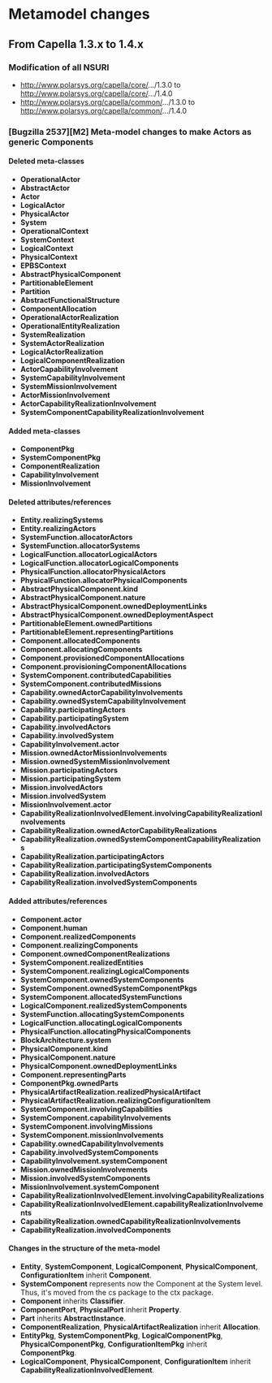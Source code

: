 = Metamodel changes =

== From Capella 1.3.x to 1.4.x ==

=== Modification of all NSURI ===

* http://www.polarsys.org/capella/core/.../1.3.0 to http://www.polarsys.org/capella/core/.../1.4.0
* http://www.polarsys.org/capella/common/.../1.3.0 to http://www.polarsys.org/capella/common/.../1.4.0

=== [Bugzilla 2537][M2] Meta-model changes to make Actors as generic Components ===

==== Deleted meta-classes ====
* '''OperationalActor'''
* '''AbstractActor'''
* '''Actor'''
* '''LogicalActor'''
* '''PhysicalActor'''
* '''System'''
* '''OperationalContext'''
* '''SystemContext'''
* '''LogicalContext'''
* '''PhysicalContext'''
* '''EPBSContext'''
* '''AbstractPhysicalComponent'''
* '''PartitionableElement'''
* '''Partition'''
* '''AbstractFunctionalStructure'''
* '''ComponentAllocation'''
* '''OperationalActorRealization'''
* '''OperationalEntityRealization'''
* '''SystemRealization'''
* '''SystemActorRealization'''
* '''LogicalActorRealization'''
* '''LogicalComponentRealization'''
* '''ActorCapabilityInvolvement'''
* '''SystemCapabilityInvolvement'''
* '''SystemMissionInvolvement'''
* '''ActorMissionInvolvement'''
* '''ActorCapabilityRealizationInvolvement'''
* '''SystemComponentCapabilityRealizationInvolvement'''

==== Added meta-classes ====
* '''ComponentPkg'''
* '''SystemComponentPkg'''
* '''ComponentRealization'''
* '''CapabilityInvolvement'''
* '''MissionInvolvement'''

==== Deleted attributes/references ====
* '''Entity.realizingSystems'''
* '''Entity.realizingActors'''
* '''SystemFunction.allocatorActors'''
* '''SystemFunction.allocatorSystems'''
* '''LogicalFunction.allocatorLogicalActors'''
* '''LogicalFunction.allocatorLogicalComponents'''
* '''PhysicalFunction.allocatorPhysicalActors'''
* '''PhysicalFunction.allocatorPhysicalComponents'''
* '''AbstractPhysicalComponent.kind'''
* '''AbstractPhysicalComponent.nature'''
* '''AbstractPhysicalComponent.ownedDeploymentLinks'''
* '''AbstractPhysicalComponent.ownedDeploymentAspect'''
* '''PartitionableElement.ownedPartitions'''
* '''PartitionableElement.representingPartitions'''
* '''Component.allocatedComponents'''
* '''Component.allocatingComponents'''
* '''Component.provisionedComponentAllocations'''
* '''Component.provisioningComponentAllocations'''
* '''SystemComponent.contributedCapabilities'''
* '''SystemComponent.contributedMissions'''
* '''Capability.ownedActorCapabilityInvolvements'''
* '''Capability.ownedSystemCapabilityInvolvement'''
* '''Capability.participatingActors'''
* '''Capability.participatingSystem'''
* '''Capability.involvedActors'''
* '''Capability.involvedSystem'''
* '''CapabilityInvolvement.actor'''
* '''Mission.ownedActorMissionInvolvements'''
* '''Mission.ownedSystemMissionInvolvement'''
* '''Mission.participatingActors'''
* '''Mission.participatingSystem'''
* '''Mission.involvedActors'''
* '''Mission.involvedSystem'''
* '''MissionInvolvement.actor'''
* '''CapabilityRealizationInvolvedElement.involvingCapabilityRealizationInvolvements'''
* '''CapabilityRealization.ownedActorCapabilityRealizations'''
* '''CapabilityRealization.ownedSystemComponentCapabilityRealizations'''
* '''CapabilityRealization.participatingActors'''
* '''CapabilityRealization.participatingSystemComponents'''
* '''CapabilityRealization.involvedActors'''
* '''CapabilityRealization.involvedSystemComponents'''

==== Added attributes/references ====
* '''Component.actor'''
* '''Component.human'''
* '''Component.realizedComponents'''
* '''Component.realizingComponents'''
*  '''Component.ownedComponentRealizations'''
* '''SystemComponent.realizedEntities'''
* '''SystemComponent.realizingLogicalComponents'''
* '''SystemComponent.ownedSystemComponents'''
* '''SystemComponent.ownedSystemComponentPkgs'''
* '''SystemComponent.allocatedSystemFunctions'''
* '''LogicalComponent.realizedSystemComponents'''
* '''SystemFunction.allocatingSystemComponents'''
* '''LogicalFunction.allocatingLogicalComponents'''
* '''PhysicalFunction.allocatingPhysicalComponents'''
* '''BlockArchitecture.system'''
* '''PhysicalComponent.kind'''
* '''PhysicalComponent.nature'''
* '''PhysicalComponent.ownedDeploymentLinks'''
* '''Component.representingParts'''
* '''ComponentPkg.ownedParts'''
* '''PhysicalArtifactRealization.realizedPhysicalArtifact'''
* '''PhysicalArtifactRealization.realizingConfigurationItem'''
* '''SystemComponent.involvingCapabilities'''
* '''SystemComponent.capabilityInvolvements'''
* '''SystemComponent.involvingMissions'''
* '''SystemComponent.missionInvolvements'''
* '''Capability.ownedCapabilityInvolvements'''
* '''Capability.involvedSystemComponents'''
* '''CapabilityInvolvement.systemComponent'''
* '''Mission.ownedMissionInvolvements'''
* '''Mission.involvedSystemComponents'''
* '''MissionInvolvement.systemComponent'''
* '''CapabilityRealizationInvolvedElement.involvingCapabilityRealizations'''
* '''CapabilityRealizationInvolvedElement.capabilityRealizationInvolvements'''
* '''CapabilityRealization.ownedCapabilityRealizationInvolvements'''
* '''CapabilityRealization.involvedComponents'''

==== Changes in the structure of the meta-model ====
* '''Entity''', '''SystemComponent''', '''LogicalComponent''', '''PhysicalComponent''', '''ConfigurationItem''' inherit '''Component'''.
* '''SystemComponent''' represents now the Component at the System level. Thus, it's moved from the cs package to the ctx package.
* '''Component''' inherits '''Classifier'''.
* '''ComponentPort''', '''PhysicalPort''' inherit '''Property'''.
* '''Part''' inherits '''AbstractInstance'''.
* '''ComponentRealization''', '''PhysicalArtifactRealization''' inherit '''Allocation'''.
* '''EntityPkg''', '''SystemComponentPkg''', '''LogicalComponentPkg''', '''PhysicalComponentPkg''', '''ConfigurationItemPkg''' inherit '''ComponentPkg'''.
* '''LogicalComponent''', '''PhysicalComponent''', '''ConfigurationItem''' inherit '''CapabilityRealizationInvolvedElement'''.


